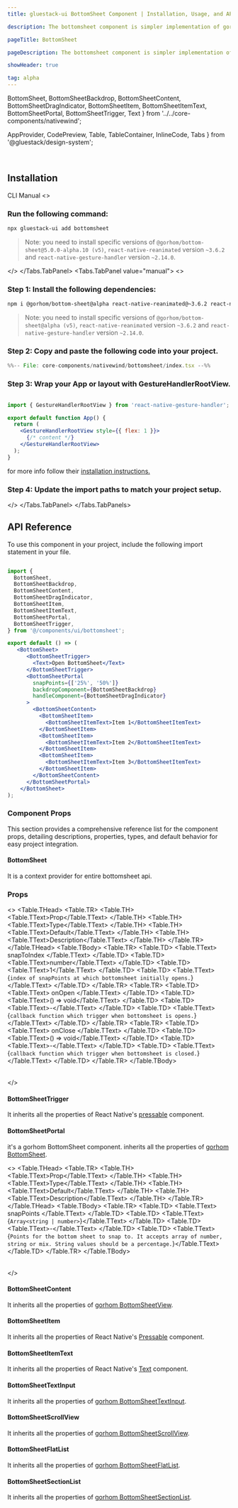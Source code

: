 ```yaml
---
title: gluestack-ui BottomSheet Component | Installation, Usage, and API

description: The bottomsheet component is simpler implementation of gorhom bottomsheet.

pageTitle: BottomSheet

pageDescription: The bottomsheet component is simpler implementation of gorhom bottomsheet.

showHeader: true

tag: alpha
---
```



<Meta title="with-nativewind/Components/Disclosure/BottomSheet" />

  BottomSheet,
  BottomSheetBackdrop,
  BottomSheetContent,
  BottomSheetDragIndicator,
  BottomSheetItem,
  BottomSheetItemText,
  BottomSheetPortal,
  BottomSheetTrigger,
  Text
} from '../../core-components/nativewind';

  AppProvider,
  CodePreview,
  Table,
  TableContainer,
  InlineCode,
  Tabs
} from '@gluestack/design-system';

<br />

## Installation

<Tabs value="cli" type="section">
  <Tabs.TabList>
      <Tabs.Tab value="cli">
        <Tabs.TabTitle>CLI</Tabs.TabTitle>
      </Tabs.Tab>
     <Tabs.Tab value="manual">
        <Tabs.TabTitle>Manual</Tabs.TabTitle>
     </Tabs.Tab>
  </Tabs.TabList>
  <Tabs.TabPanels>
    <Tabs.TabPanel value="cli">
<>

### Run the following command:
  ```bash
  npx gluestack-ui add bottomsheet
  ```

> Note: you need to install specific versions of `@gorhom/bottom-sheet@5.0.0-alpha.10 (v5)`, `react-native-reanimated` version `~3.6.2` and `react-native-gesture-handler` version `~2.14.0`.

</>
    </Tabs.TabPanel>
    <Tabs.TabPanel value="manual"> 
<>


### Step 1: Install the following dependencies:

```bash
npm i @gorhom/bottom-sheet@alpha react-native-reanimated@~3.6.2 react-native-gesture-handler@~2.14.0
```

> Note: you need to install specific versions of `@gorhom/bottom-sheet@alpha (v5)`, `react-native-reanimated` version `~3.6.2` and `react-native-gesture-handler` version `~2.14.0`.


### Step 2: Copy and paste the following code into your project.

<CollapsibleCode>

```jsx 
%%-- File: core-components/nativewind/bottomsheet/index.tsx --%% 
```

</CollapsibleCode>


### Step 3: Wrap your App or layout with GestureHandlerRootView.

```jsx

import { GestureHandlerRootView } from 'react-native-gesture-handler';

export default function App() {
  return (
    <GestureHandlerRootView style={{ flex: 1 }}>
      {/* content */}
    </GestureHandlerRootView>
  );
}

```

for more info follow their [installation instructions.](https://docs.swmansion.com/react-native-gesture-handler/docs/fundamentals/installation)

### Step 4: Update the import paths to match your project setup.

</>
    </Tabs.TabPanel>
  </Tabs.TabPanels>
</Tabs>

## API Reference

To use this component in your project, include the following import statement in your file.

```jsx

import {
  BottomSheet,
  BottomSheetBackdrop,
  BottomSheetContent,
  BottomSheetDragIndicator,
  BottomSheetItem,
  BottomSheetItemText,
  BottomSheetPortal,
  BottomSheetTrigger,
} from '@/components/ui/bottomsheet';

```

```jsx
export default () => (
   <BottomSheet>
      <BottomSheetTrigger>
        <Text>Open BottomSheet</Text>
      </BottomSheetTrigger>
      <BottomSheetPortal
        snapPoints={['25%', '50%']}
        backdropComponent={BottomSheetBackdrop}
        handleComponent={BottomSheetDragIndicator}
      >
        <BottomSheetContent>
          <BottomSheetItem>
            <BottomSheetItemText>Item 1</BottomSheetItemText>
          </BottomSheetItem>
          <BottomSheetItem>
            <BottomSheetItemText>Item 2</BottomSheetItemText>
          </BottomSheetItem>
          <BottomSheetItem>
            <BottomSheetItemText>Item 3</BottomSheetItemText>
          </BottomSheetItem>
        </BottomSheetContent>
      </BottomSheetPortal>
    </BottomSheet>
);
```

### Component Props

This section provides a comprehensive reference list for the component props, detailing descriptions, properties, types, and default behavior for easy project integration.

#### BottomSheet

It is a context provider for entire bottomsheet api.

### Props

<>
  <TableContainer>
    <Table>
      <Table.THead>
        <Table.TR>
          <Table.TH>
            <Table.TText>Prop</Table.TText>
          </Table.TH>
          <Table.TH>
            <Table.TText>Type</Table.TText>
          </Table.TH>
          <Table.TH>
            <Table.TText>Default</Table.TText>
          </Table.TH>
          <Table.TH>
            <Table.TText>Description</Table.TText>
          </Table.TH>
        </Table.TR>
      </Table.THead>
      <Table.TBody>
        <Table.TR>
          <Table.TD>
            <Table.TText>
              <InlineCode>snapToIndex</InlineCode>
            </Table.TText>
          </Table.TD>
          <Table.TD>
            <Table.TText>number</Table.TText>
          </Table.TD>
          <Table.TD>
            <Table.TText>1</Table.TText>
          </Table.TD>
          <Table.TD>
            <Table.TText>{`index of snapPoints at which bottomsheet initially opens.`}</Table.TText>
          </Table.TD>
        </Table.TR>
        <Table.TR>
          <Table.TD>
            <Table.TText>
              <InlineCode>onOpen</InlineCode>
            </Table.TText>
          </Table.TD>
          <Table.TD>
            <Table.TText>() => void</Table.TText>
          </Table.TD>
          <Table.TD>
            <Table.TText>-</Table.TText>
          </Table.TD>
          <Table.TD>
            <Table.TText>{`callback function which trigger when bottomsheet is opens.`}</Table.TText>
          </Table.TD>
        </Table.TR>
        <Table.TR>
          <Table.TD>
            <Table.TText>
              <InlineCode>onClose</InlineCode>
            </Table.TText>
          </Table.TD>
          <Table.TD>
            <Table.TText>() => void</Table.TText>
          </Table.TD>
          <Table.TD>
            <Table.TText>-</Table.TText>
          </Table.TD>
          <Table.TD>
            <Table.TText>{`callback function which trigger when bottomsheet is closed.`}</Table.TText>
          </Table.TD>
        </Table.TR>
      </Table.TBody>
    </Table>
  </TableContainer>
</>


#### BottomSheetTrigger

It inherits all the properties of React Native's [pressable](https://reactnative.dev/docs/pressable) component.


#### BottomSheetPortal

it's a gorhom BottomSheet component. inherits all the properties of [gorhom BottomSheet](https://ui.gorhom.dev/components/bottom-sheet/props#configuration).

<>
  <TableContainer>
    <Table>
      <Table.THead>
        <Table.TR>
          <Table.TH>
            <Table.TText>Prop</Table.TText>
          </Table.TH>
          <Table.TH>
            <Table.TText>Type</Table.TText>
          </Table.TH>
          <Table.TH>
            <Table.TText>Default</Table.TText>
          </Table.TH>
          <Table.TH>
            <Table.TText>Description</Table.TText>
          </Table.TH>
        </Table.TR>
      </Table.THead>
      <Table.TBody>
        <Table.TR>
          <Table.TD>
            <Table.TText>
              <InlineCode>snapPoints</InlineCode>
            </Table.TText>
          </Table.TD>
          <Table.TD>
            <Table.TText>{`Array<string | number>`}</Table.TText>
          </Table.TD>
          <Table.TD>
            <Table.TText>-</Table.TText>
          </Table.TD>
          <Table.TD>
            <Table.TText>{`Points for the bottom sheet to snap to. It accepts array of number, string or mix. String values should be a percentage.`}</Table.TText>
          </Table.TD>
        </Table.TR>
      </Table.TBody>
    </Table>
  </TableContainer>
</>

#### BottomSheetContent

It inherits all the properties of [gorhom BottomSheetView](https://ui.gorhom.dev/components/bottom-sheet/components/bottomsheetview).

#### BottomSheetItem

It inherits all the properties of React Native's [Pressable](https://reactnative.dev/docs/pressable) component.

#### BottomSheetItemText

It inherits all the properties of React Native's [Text](https://reactnative.dev/docs/text) component.

#### BottomSheetTextInput

It inherits all the properties of [gorhom BottomSheetTextInput](https://ui.gorhom.dev/components/bottom-sheet/components/bottomsheettextinput).

#### BottomSheetScrollView

It inherits all the properties of [gorhom BottomSheetScrollView](https://ui.gorhom.dev/components/bottom-sheet/components/bottomsheetscrollview).

#### BottomSheetFlatList

It inherits all the properties of [gorhom BottomSheetFlatList](https://ui.gorhom.dev/components/bottom-sheet/components/bottomsheetflatlist).

#### BottomSheetSectionList

It inherits all the properties of [gorhom BottomSheetSectionList](https://ui.gorhom.dev/components/bottom-sheet/components/bottomsheetsectionlist).